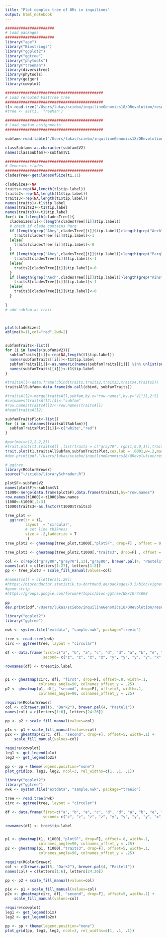 ```yaml
---
title: "Plot complex tree of ORs in inquilines"
output: html_notebook
---
```


```r
######################
# Load packages
######################
library("ape")
library("Biostrings")
library("ggplot2")
library("ggtree")
library("phytools")
library("treeman")
library(diversitree)
library(phytools)
library(geiger)
library(cowplot)
```


```r
############################################
# Load rerooted FastTree tree
############################################
t1<-read.tree("/Users/lukas/sciebo/inquilineGenomics18/ORevolution/results/tree/ant.OR.rooted.tre")
#tree <- as(t1, 'TreeMan')

```

```r
############################################
# Load subfam assignments
############################################

subfam<-read.table("/Users/lukas/sciebo/inquilineGenomics18/ORevolution/results/tree/ORsubfamily.assignment.tsv",sep="\t")

```

```r
classSubfam<-as.character(subfam$V2)
names(classSubfam)<-subfam$V1
```

```r

############################################
# Generate clades
############################################
cladesTree<-getCladesofSize(t1,11)

cladeSizes<-NA
traits<-rep(NA,length(t1$tip.label))
traits2<-rep(NA,length(t1$tip.label))
traits3<-rep(NA,length(t1$tip.label))
names(traits)<-t1$tip.label
names(traits2)<-t1$tip.label
names(traits3)<-t1$tip.label
for(i in 1:length(cladesTree)){
  cladeSizes[i]<-(length(cladesTree[[i]]$tip.label))
  # check if clade contains Parg
  if (length(grep("Ahey",cladesTree[[i]]$tip.label))>length(grep("Aech",cladesTree[[i]]$tip.label))){
    traits[cladesTree[[i]]$tip.label]<-1
  }else{
    traits[cladesTree[[i]]$tip.label]<-0
  }
  if (length(grep("Ahey",cladesTree[[i]]$tip.label))>length(grep("Parg",cladesTree[[i]]$tip.label))){
    traits2[cladesTree[[i]]$tip.label]<-1
  }else{
    traits2[cladesTree[[i]]$tip.label]<-0
  }
  if (length(grep("Aech",cladesTree[[i]]$tip.label))>length(grep("Ains",cladesTree[[i]]$tip.label))){
    traits3[cladesTree[[i]]$tip.label]<-1
  }else{
    traits3[cladesTree[[i]]$tip.label]<-0
  }
  
}
# add subfam as trait



plot(cladeSizes)
abline(h=11,col="red",lwd=2)


subfamTraits<-list()
for (i in levels(subfam$V2)){
  subfamTraits[[i]]<-rep(NA,length(t1$tip.label))
  names(subfamTraits[[i]])<-t1$tip.label
  subfamTraits[[i]]<-as.numeric(names(subfamTraits[[i]]) %in% unlist(subset(subfam,V2==i,V1)))
  names(subfamTraits[[i]])<-t1$tip.label
}

#traitsAll<-data.frame(cbind(traits,traits2,traits3,traits4,traits5))
traitsAllSubfam<-data.frame(do.call(cbind, subfamTraits))

#traitsAll2<-merge(traitsAll,subfam,by.x="row.names",by.y="V1")[,2:5]
#colnames(traitsAll2)[4]<-"subfam"
#row.names(traitsAll2)<-row.names(traitsAll)
#head(traitsAll2)

subfamTraitsPlot<-list()
for (i in colnames(traitsAllSubfam)){
  subfamTraitsPlot[[i]]<-c("white","red")
}
```

```r

#par(mai=c(2,2,2,2))
#trait.plot(t1,traitsAll ,list(traits = c("gray70", rgb(1,0,0,1)),traits5 = c("gray80", rgb(1,.1,0,1)),traits4 = c("gray90", rgb(1,.1,.1,1))),cex.lab = .0001,w=.2,margin=1)
trait.plot(t1,traitsAllSubfam,subfamTraitsPlot,cex.lab = .0001,w=.2,margin=1)
#dev.print(pdf,"/Users/lukas/sciebo/inquilineGenomics18/ORevolution/results/tree/ORtree.pdf",width=20,height=20)

```
```r
# ggtree
library(RColorBrewer)
source("~/sciebo/librarySchrader.R")
```


```r
plotSF<-subfam$V2
names(plotSF)<-subfam$V1
t1000<-merge(data.frame(plotSF),data.frame(traits3),by="row.names")
row.names(t1000)<-t1000$Row.names
t1000<-t1000[,2:3]
t1000$traits3<-as.factor(t1000$traits3)
```

```r
tree_plot <- 
  ggtree(tr = t1, 
         layout  = 'circular',
         # set line thikness
         size = .2,ladderize = T
          ) 
tree_plot2 <- gheatmap(tree_plot,t1000[,"plotSF", drop=F] , offset = 0, width=.1, font.size=.1, colnames_angle=-45, hjust=0,color=NA) + scale_fill_manual(values=c(goodCols2,"red"))

tree_plot3 <- gheatmap(tree_plot2,t1000[,"traits3", drop=F] , offset = 1, width=.1, font.size=.1, colnames_angle=-45, hjust=0,color=NA) 

col <- c(rep(c("gray80","gray70"),13),"gray80", brewer.pal(4, "Pastel1")[1:2])
names(col) = c(letters[1:27], letters[1:2])
pp <- tree_plot3 + scale_fill_manual(values=col)

#names(col) = c(letters[1:29])
#https://bioconductor.statistik.tu-dortmund.de/packages/3.5/bioc/vignettes/ggtree/inst/doc/advanceTreeAnnotation.html
#geom_strip
#https://groups.google.com/forum/#!topic/bioc-ggtree/WkxI0r7x098
```

```r
pp
dev.print(pdf,"/Users/lukas/sciebo/inquilineGenomics18/ORevolution/results/tree/ggORtree.pdf",width=20,height=20)
```


```r
library("ggplot2")
library("ggtree")

nwk <- system.file("extdata", "sample.nwk", package="treeio")

tree <- read.tree(nwk)
circ <- ggtree(tree, layout = "circular")

df <- data.frame(first=c("a", "b", "a", "c", "d", "d", "a", "b", "e", "e", "f", "c", "f"),
                 second= c("z", "z", "z", "z", "y", "y", "y", "y", "x", "x", "x", "a", "a"))

rownames(df) <- tree$tip.label


p1 <- gheatmap(circ, df[, "first", drop=F], offset=.8, width=.1,
               colnames_angle=90, colnames_offset_y = .25)
p2 <- gheatmap(p1, df[, "second", drop=F], offset=5, width=.1,
               colnames_angle=90, colnames_offset_y = .25)

require(RColorBrewer)
col <- c(brewer.pal(5, "Dark2"), brewer.pal(4, "Pastel1"))
names(col) = c(letters[1:6], letters[24:26])

pp <- p2 + scale_fill_manual(values=col)

p1x <- p1 + scale_fill_manual(values=col)
p2x <- gheatmap(circ, df[, "second", drop=F], offset=5, width=.1) +
    scale_fill_manual(values=col) 

require(cowplot)
leg1 <- get_legend(p1x)
leg2 <- get_legend(p2x)

pp <- pp + theme(legend.position="none")
plot_grid(pp, leg1, leg2, ncol=3, rel_widths=c(1, .1, .1))
```


```r
library("ggplot2")
library("ggtree")
nwk <- system.file("extdata", "sample.nwk", package="treeio")

tree <- read.tree(nwk)
circ <- ggtree(tree, layout = "circular")

df <- data.frame(first=c("a", "b", "a", "c", "d", "d", "a", "b", "e", "e", "f", "c", "f"),
                 second= c("z", "z", "z", "z", "y", "y", "y", "y", "x", "x", "x", "a", "a"))

rownames(df) <- tree$tip.label


p1 <- gheatmap(t1, t1000[,"plotSF", drop=F], offset=.8, width=.1,
               colnames_angle=90, colnames_offset_y = .25)
p2 <- gheatmap(p1, t1000[,"traits3", drop=F], offset=5, width=.1,
               colnames_angle=90, colnames_offset_y = .25)

require(RColorBrewer)
col <- c(brewer.pal(5, "Dark2"), brewer.pal(4, "Pastel1"))
names(col) = c(letters[1:6], letters[24:26])

pp <- p2 + scale_fill_manual(values=col)

p1x <- p1 + scale_fill_manual(values=col)
p2x <- gheatmap(circ, df[, "second", drop=F], offset=5, width=.1) +
    scale_fill_manual(values=col) 

require(cowplot)
leg1 <- get_legend(p1x)
leg2 <- get_legend(p2x)

pp <- pp + theme(legend.position="none")
plot_grid(pp, leg1, leg2, ncol=3, rel_widths=c(1, .1, .1))
```

